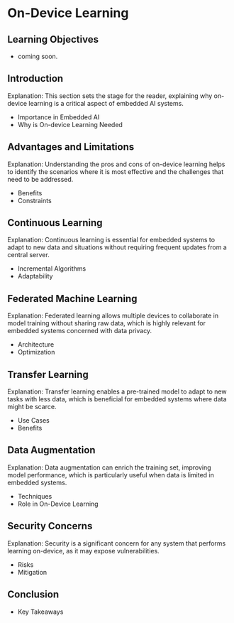 # On-Device Learning

::: {.callout-tip collapse="true"}
## Learning Objectives

* coming soon.

:::

## Introduction

Explanation: This section sets the stage for the reader, explaining why on-device learning is a critical aspect of embedded AI systems.

  - Importance in Embedded AI
  - Why is On-device Learning Needed

## Advantages and Limitations

Explanation: Understanding the pros and cons of on-device learning helps to identify the scenarios where it is most effective and the challenges that need to be addressed.

  - Benefits
  - Constraints

## Continuous Learning

Explanation: Continuous learning is essential for embedded systems to adapt to new data and situations without requiring frequent updates from a central server.

  - Incremental Algorithms
  - Adaptability

## Federated Machine Learning

Explanation: Federated learning allows multiple devices to collaborate in model training without sharing raw data, which is highly relevant for embedded systems concerned with data privacy.

  - Architecture
  - Optimization

## Transfer Learning

Explanation: Transfer learning enables a pre-trained model to adapt to new tasks with less data, which is beneficial for embedded systems where data might be scarce.

  - Use Cases
  - Benefits

## Data Augmentation

Explanation: Data augmentation can enrich the training set, improving model performance, which is particularly useful when data is limited in embedded systems.

  - Techniques
  - Role in On-Device Learning

## Security Concerns

Explanation: Security is a significant concern for any system that performs learning on-device, as it may expose vulnerabilities.

  - Risks
  - Mitigation

## Conclusion

  - Key Takeaways